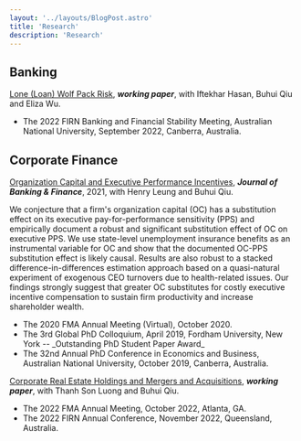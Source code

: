 ```yaml
---
layout: '../layouts/BlogPost.astro'
title: 'Research'
description: 'Research'
---
```


## Banking

[Lone (Loan) Wolf Pack Risk](), **_working paper_**, with Iftekhar Hasan, Buhui Qiu and Eliza Wu.

<div class="text-sm ml-8 mb-6 border-l-2 pl-4 border-gray-300">
  <div>
    <ul class="list-disc px-4">
      <li>
        The 2022 FIRN Banking and Financial Stability Meeting, Australian
        National University, September 2022, Canberra, Australia.
      </li>
    </ul>
  </div>
</div>

## Corporate Finance

[Organization Capital and Executive Performance Incentives](https://doi.org/10.1016/j.jbankfin.2020.106017), **_Journal of Banking & Finance_**, 2021, with Henry Leung and Buhui Qiu.

<div class="text-sm ml-8 mb-6 border-l-2 pl-4 border-gray-300">
  We conjecture that a firm's organization capital (OC) has a substitution
  effect on its executive pay-for-performance sensitivity (PPS) and empirically
  document a robust and significant substitution effect of OC on executive PPS.
  We use state-level unemployment insurance benefits as an instrumental variable
  for OC and show that the documented OC-PPS substitution effect is likely
  causal. Results are also robust to a stacked difference-in-differences
  estimation approach based on a quasi-natural experiment of exogenous CEO
  turnovers due to health-related issues. Our findings strongly suggest that
  greater OC substitutes for costly executive incentive compensation to sustain
  firm productivity and increase shareholder wealth.
  <div>
    <ul class="list-disc px-4">
      <li>The 2020 FMA Annual Meeting (Virtual), October 2020.</li>
      <li>
        The 3rd Global PhD Colloquium, April 2019, Fordham University, New York
        -- _Outstanding PhD Student Paper Award_
      </li>
      <li>
        The 32nd Annual PhD Conference in Economics and Business, Australian
        National University, October 2019, Canberra, Australia.
      </li>
    </ul>
  </div>
</div>

[Corporate Real Estate Holdings and Mergers and Acquisitions](), **_working paper_**, with Thanh Son Luong and Buhui Qiu.

<div class="text-sm ml-8 mb-6 border-l-2 pl-4 border-gray-300">
  <div>
    <ul class="list-disc px-4">
      <li>The 2022 FMA Annual Meeting, October 2022, Atlanta, GA.</li>
      <li>
        The 2022 FIRN Annual Conference, November 2022, Queensland, Australia.
      </li>
    </ul>
  </div>
</div>

